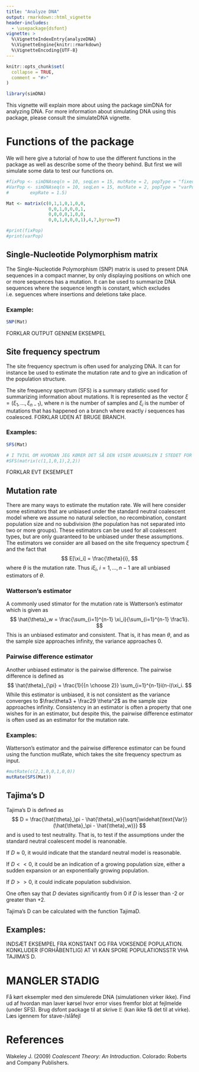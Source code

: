 ```yaml
---
title: "Analyze DNA"
output: rmarkdown::html_vignette
header-includes:
  - \usepackage{dsfont}
vignette: >
  %\VignetteIndexEntry{analyzeDNA}
  %\VignetteEngine{knitr::rmarkdown}
  %\VignetteEncoding{UTF-8}
---
```


```r
knitr::opts_chunk$set(
  collapse = TRUE,
  comment = "#>"
)
```

```r
library(simDNA)
```

This vignette will explain more about using the package simDNA for analyzing DNA. For more information about simulating DNA using this package, please consult the simulateDNA vignette.

# Functions of the package

We will here give a tutorial of how to use the different functions in the package as well as describe some of the theory behind. But first we will simulate some data to test our functions on.

```r
#fixPop <- simDNAseq(n = 10, seqLen = 15, mutRate = 2, popType = "fixedPop")
#VarPop <- simDNAseq(n = 10, seqLen = 15, mutRate = 2, popType = "varPop",
#        expRate = 1.5)

Mat <- matrix(c(0,1,1,0,1,0,0,
                0,0,1,0,0,0,1,
                0,0,0,0,1,0,0,
                0,0,1,0,0,0,1),4,7,byrow=T)

#print(fixPop)
#print(varPop)
```

## Single-Nucleotide Polymorphism matrix

The Single-Nucleotide Polymorphism (SNP) matrix is used to present DNA sequences in a compact manner, by only displaying positions on which one or more sequences has a mutation. It can be used to summarize DNA sequences where the sequence length is constant, which excludes i.e. seguences where insertions and deletions take place. 

### Example:
```r
SNP(Mat)
```
FORKLAR OUTPUT GENNEM EKSEMPEL


## Site frequency spectrum
The site frequency spectrum is often used for analyzing DNA. It can for instance be used to estimate the mutation rate and to give an indication of the population structure.

The site frequency spectrum (SFS) is a summary statistic used for summarizing information about mutations. It is represented as the vector $\xi = (\xi_1,...,\xi_{n-1})$, where $n$ is the number of samples and $\xi_i$ is the number of mutations that has happened on a branch where exactly $i$ sequences has coalesced. FORKLAR UDEN AT BRUGE BRANCH.

### Examples:
```r
SFS(Mat)

# I TVIVL OM HVORDAN JEG KØRER DET SÅ DEN VISER ADVARSLEN I STEDET FOR AT STOPPE KØRSEL
#SFS(matrix(c(1,1,0,1),2,2))
```
FORKLAR EVT EKSEMPLET


## Mutation rate
There are many ways to estimate the mutation rate. We will here consider some estimators that are unbiased under the standard neutral coalescent model where we assume no natural selection, no recombination, constant population size and no subdivision (the population has not separated into two or more groups). These estimators can be used for all coalescent types, but are only guaranteed to be unbiased under these assumptions. The estimators we consider are all based on the site frequency spectrum $\xi$ and the fact that
$$
E[\xi_i] = \frac{\theta}{i},
$$
where $\theta$ is the mutation rate.
Thus $i\xi_i,\ i=1,...,n-1$ are all unbiased estimators of $\theta$. 
 
### Watterson's estimator
A commonly used stimator for the mutation rate is Watterson's estimator which is given as
$$
\hat{\theta}_w = \frac{\sum_{i=1}^{n-1} \xi_i}{\sum_{i=1}^{n-1} \frac1i}.
$$
This is an unbiased estimator and consistent. That is, it has mean $\theta$, and as the sample size approaches infinity, the variance approaches 0.

### Pairwise difference estimator
Another unbiased estimator is the pairwise difference. The pairwise difference is defined as
$$
\hat{\theta}_{\pi} = \frac{1}{{n \choose 2}} \sum_{i=1}^{n-1}i(n-i)\xi_i.
$$
While this estimator is unbiased, it is not consistent as the variance converges to $\frac\theta3 + \frac29 \theta^2$ as the sample size approaches infinity. Consistency in an estimator is often a property that one wishes for in an estimator, but despite this, the pairwise difference estimator is often used as an estimator for the mutation rate.

### Examples:
Watterson's estimator and the pairwise difference estimator can be found using the function mutRate, which takes the site frequency spectrum as input.

```r
#mutRate(c(2,1,0,0,1,0,0))
mutRate(SFS(Mat))
```



## Tajima's D
Tajima's D is defined as
$$
D = \frac{\hat{\theta}_\pi - \hat{\theta}_w}{\sqrt{\widehat{\text{Var}}(\hat{\theta}_\pi - \hat{\theta}_w)}}
$$
and is used to test neutrality. That is, to test if the assumptions under the standard neutral coalescent model is reanonable. 

If $D \approx 0$, it would indicate that the standard neutral model is reasonable.

If $D<<0$, it could be an indication of a growing population size, either a sudden expansion or an exponentially growing population.

If $D>>0$, it could indicate population subdivision.

One often say that $D$ deviates significantly from 0 if $D$ is lesser than -2 or greater than +2.

Tajima's D can be calculated with the function TajimaD.

## Examples:
INDSÆT EKSEMPEL FRA KONSTANT OG FRA VOKSENDE POPULATION. KONKLUDER (FORHÅBENTLIG) AT VI KAN SPORE POPULATIONSSTR VHA TAJIMA'S D.


# MANGLER STADIG
Få kørt eksempler med den simulerede DNA (simulationen virker ikke).
Find ud af hvordan man laver kørsel hvor error vises fremfor blot at fejlmelde (under SFS).
Brug dsfont package til at skrive $\mathds{E}$ (kan ikke få det til at virke).
Læs igennem for stave-/slåfejl


# References
Wakeley J. (2009) *Coalescent Theory: An Introduction*. Colorado: Roberts and Company Publishers.
